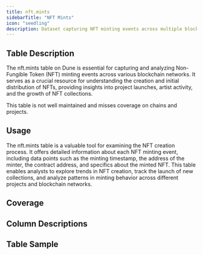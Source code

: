```yaml
---
title: nft.mints
sidebarTitle: "NFT Mints"
icon: "seedling"
description: Dataset capturing NFT minting events across multiple blockchains, providing crucial insights into NFT creation and project launches.
---
```



## Table Description

The nft.mints table on Dune is essential for capturing and analyzing Non-Fungible Token (NFT) minting events across various blockchain networks. It serves as a crucial resource for understanding the creation and initial distribution of NFTs, providing insights into project launches, artist activity, and the growth of NFT collections.

<Warning>
    This table is not well maintained and misses coverage on chains and projects.
</Warning>

## Usage

The nft.mints table is a valuable tool for examining the NFT creation process. It offers detailed information about each NFT minting event, including data points such as the minting timestamp, the address of the minter, the contract address, and specifics about the minted NFT. This table enables analysts to explore trends in NFT creation, track the launch of new collections, and analyze patterns in minting behavior across different projects and blockchain networks.

## Coverage 

<div>
  <DuneEmbed 
    qID={4009897}
    vID={6750923}
    height={300}
  />
</div>

## Column Descriptions


<ColumnDescriptions tableSchema="nft" tableName="mints" />

## Table Sample


<TableSample tableSchema="nft" tableName="mints" />